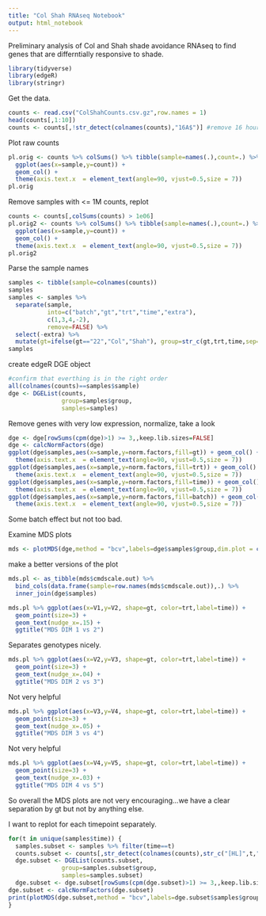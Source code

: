 ```yaml
---
title: "Col Shah RNAseq Notebook"
output: html_notebook
---
```


Preliminary analysis of Col and Shah shade avoidance RNAseq to find genes that are differntially responsive to shade.

```r
library(tidyverse)
library(edgeR)
library(stringr)
```

Get the data.
```r
counts <- read.csv("ColShahCounts.csv.gz",row.names = 1)
head(counts[,1:10])
counts <- counts[,!str_detect(colnames(counts),"16A$")] #remove 16 hour time point...we know it is bad from other analyses
```

Plot raw counts
```r
pl.orig <- counts %>% colSums() %>% tibble(sample=names(.),count=.) %>%
  ggplot(aes(x=sample,y=count)) + 
  geom_col() +
  theme(axis.text.x  = element_text(angle=90, vjust=0.5,size = 7)) 
pl.orig
```

Remove samples with <= 1M counts, replot

```r
counts <- counts[,colSums(counts) > 1e06]
pl.orig2 <- counts %>% colSums() %>% tibble(sample=names(.),count=.) %>%
  ggplot(aes(x=sample,y=count)) + 
  geom_col() +
  theme(axis.text.x  = element_text(angle=90, vjust=0.5,size = 7)) 
pl.orig2
```


Parse the sample names
```r
samples <- tibble(sample=colnames(counts))
samples
samples <- samples %>% 
  separate(sample,
           into=c("batch","gt","trt","time","extra"),
           c(1,3,4,-2),
           remove=FALSE) %>%
  select(-extra) %>%
  mutate(gt=ifelse(gt=="22","Col","Shah"), group=str_c(gt,trt,time,sep="_"))
samples
```

create edgeR DGE object
```r
#confirm that everthing is in the right order
all(colnames(counts)==samples$sample)
dge <- DGEList(counts,
               group=samples$group,
               samples=samples)
```

Remove genes with very low expression, normalize, take a look
```r
dge <- dge[rowSums(cpm(dge)>1) >= 3,,keep.lib.sizes=FALSE]
dge <- calcNormFactors(dge)
ggplot(dge$samples,aes(x=sample,y=norm.factors,fill=gt)) + geom_col() + 
  theme(axis.text.x  = element_text(angle=90, vjust=0.5,size = 7))
ggplot(dge$samples,aes(x=sample,y=norm.factors,fill=trt)) + geom_col() + 
  theme(axis.text.x  = element_text(angle=90, vjust=0.5,size = 7)) 
ggplot(dge$samples,aes(x=sample,y=norm.factors,fill=time)) + geom_col() + 
  theme(axis.text.x  = element_text(angle=90, vjust=0.5,size = 7)) 
ggplot(dge$samples,aes(x=sample,y=norm.factors,fill=batch)) + geom_col() + 
  theme(axis.text.x  = element_text(angle=90, vjust=0.5,size = 7)) 
```

Some batch effect but not too bad.

Examine MDS plots
```r
mds <- plotMDS(dge,method = "bcv",labels=dge$samples$group,dim.plot = c(1,2),ndim=5)
```

make a better versions of the plot
```r
mds.pl <- as_tibble(mds$cmdscale.out) %>% 
  bind_cols(data.frame(sample=row.names(mds$cmdscale.out)),.) %>%
  inner_join(dge$samples)

mds.pl %>% ggplot(aes(x=V1,y=V2, shape=gt, color=trt,label=time)) +
  geom_point(size=3) + 
  geom_text(nudge_x=.15) +
  ggtitle("MDS DIM 1 vs 2")
```

Separates genotypes nicely.

```r
mds.pl %>% ggplot(aes(x=V2,y=V3, shape=gt, color=trt,label=time)) +
  geom_point(size=3) + 
  geom_text(nudge_x=.04) +
  ggtitle("MDS DIM 2 vs 3")
```
Not very helpful

```r
mds.pl %>% ggplot(aes(x=V3,y=V4, shape=gt, color=trt,label=time)) +
  geom_point(size=3) + 
  geom_text(nudge_x=.05) +
  ggtitle("MDS DIM 3 vs 4")
```

Not very helpful

```r
mds.pl %>% ggplot(aes(x=V4,y=V5, shape=gt, color=trt,label=time)) +
  geom_point(size=3) + 
  geom_text(nudge_x=.03) +
  ggtitle("MDS DIM 4 vs 5")
```

So overall the MDS plots are not very encouraging...we have a clear separation by gt but not by anything else.

I want to replot for each timepoint separately.

```r
for(t in unique(samples$time)) {
  samples.subset <- samples %>% filter(time==t)
  counts.subset <- counts[,str_detect(colnames(counts),str_c("[HL]",t,"A$"))]
  dge.subset <- DGEList(counts.subset,
               group=samples.subset$group,
               samples=samples.subset)
  dge.subset <- dge.subset[rowSums(cpm(dge.subset)>1) >= 3,,keep.lib.sizes=FALSE]
dge.subset <- calcNormFactors(dge.subset)
print(plotMDS(dge.subset,method = "bcv",labels=dge.subset$samples$group))
}

  
```

